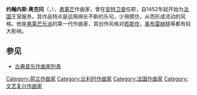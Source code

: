{{Infobox classical
| 中文名 = 奥克冈
| 画像 = Johannes+Ockeghem.png
| 附注 =      
| 原文名 = Johannes Ockeghem
| 国别 = 比利时   
| 出生日期 = 约1410年
| 出生地 = 圣吉斯莱因
| 逝世日期 = 1497年2月6日（86-87歲）
| 逝世地 = 图尔
| 所属时期 = 文艺复兴
| 所属乐派 = 弗莱芒乐派
| 擅长作品类型 = 宗教音乐，尚松
| 代表作 = 14首弥撒曲，10首经文歌，20余首尚松
| 师从 = 
| 学生 = [[若斯坎|若斯坎]]
| 官方网站 = 
}}

'''约翰内斯·奥克冈'''（{{lang-nl|'''Johannes Ockeghem'''}}，{{bd|约1410年||1497年|2月6日|}}），[[弗莱芒|弗莱芒]]作曲家，曾在[[安特卫普|安特卫普]]任职，自1452年起开始为[[法国|法国]]王室服务。其作品特点是运用绵长不断的乐句，少用模仿，从而形成流动的风格。他是[[弗莱芒乐派|弗莱芒乐派]]的第一代作曲家，其创作风格对[[若斯坎|若斯坎]]，[[奥布雷赫特|奥布雷赫特]]等都有较大影响。

== 参见 ==
* [[古典音乐作曲家列表|古典音乐作曲家列表]]

{{Authority control}}

{{DEFAULTSORT:Ockeghem, Johannes}}
[[Category:荷兰作曲家|Category:荷兰作曲家]]
[[Category:比利时作曲家|Category:比利时作曲家]]
[[Category:法国作曲家|Category:法国作曲家]]
[[Category:文艺复兴作曲家|Category:文艺复兴作曲家]]
{{Classical-composer-stub}}
